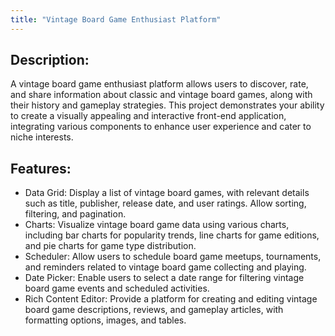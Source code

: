 ```yaml
---
title: "Vintage Board Game Enthusiast Platform"
---
```


## Description:

A vintage board game enthusiast platform allows users to discover, rate, and share information about classic and vintage board games, along with their history and gameplay strategies. This project demonstrates your ability to create a visually appealing and interactive front-end application, integrating various components to enhance user experience and cater to niche interests.

## Features:

-   Data Grid: Display a list of vintage board games, with relevant details such as title, publisher, release date, and user ratings. Allow sorting, filtering, and pagination.
-   Charts: Visualize vintage board game data using various charts, including bar charts for popularity trends, line charts for game editions, and pie charts for game type distribution.
-   Scheduler: Allow users to schedule board game meetups, tournaments, and reminders related to vintage board game collecting and playing.
-   Date Picker: Enable users to select a date range for filtering vintage board game events and scheduled activities.
-   Rich Content Editor: Provide a platform for creating and editing vintage board game descriptions, reviews, and gameplay articles, with formatting options, images, and tables.
